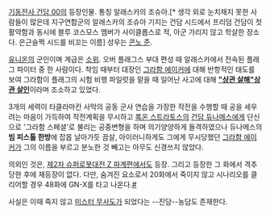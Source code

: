 [[기동전사 건담 00]]의 등장인물. 통칭 알래스카의 조슈아.[* 생각 외로 눈치채지 못한 사람들이 많은데 지구연합군의 알래스카의 조슈아 기지는 건담 시드에서 프리덤 건담이 첫 활약함과 동시에 블루 코스모스 멤버가 사이클롭스로 적, 아군 가리지 않고 학살한 장소다. 은근슬쩍 시드를 비꼬는 이름] 성우는 [[콘노 준]].

[[유니온]]의 군인이며  계급은 [[소위]]. 오버 플래그스 부대 편성 때 알래스카에서 전속된 플래그 파이터 중 한 사람이다.
착임 때부터 대장인 [[그라함 에이커]]에 대해 반항적인 태도를 보여 그라함이 플래그의 시험 비행 파일럿을 맡을 때 일어난 사고에 대해 '''[["상관 살해"상관 살인]]'''이라며 조소하고 있었다.

3개의 세력이 타클라마칸 사막의 공동 군사 연습을 가장한 작전을 수행할 때 공을 세우려는 마음이 가득하여 작전계획을 무시하고 [[록온 스트라토스]]의 [[건담 듀나메스]]에게 단신으로 '그라함 스페셜'로 불리는 공중변형을 하며 의기양양하게 돌격하였으나 듀나메스의 '''빔 피스톨 한방'''에 잡몹 날아가듯 끔살, 아이러니하게도 그에게 무시당했던 [[그라함 에이커]]가 그의 이름을 부르고 분노한 것 빼고는 아무도 신경쓰지 않았다.

의외인 것은, [[제2차 슈퍼로봇대전 Z 파계편]]에서도 등장. 그리고 등장한 그 화에서 격추당한 후에 재등장이 없다. 다만, 숨겨진 요소로서 20화에서 죽이지 않고 시나리오를 클리어할 경우 48화에 GN-X를 타고 나온다.[http://ruliweb.daum.net/ruliboard/read.htm?main=robowar&table=gr_robo_tip&db=2&num=1672 #]

사실은 이때 죽지 않고 [[미스터 무사도]]가 되었다는 --진담--농담도 존재한다.
